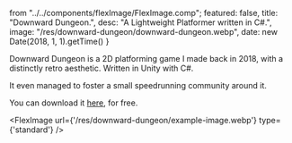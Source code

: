   from "../../components/flexImage/FlexImage.comp";
  featured: false,
  title: "Downward Dungeon.",
  desc: "A Lightweight Platformer written in C#.",
  image: "/res/downward-dungeon/downward-dungeon.webp",
  date: new Date(2018, 1, 1).getTime()
}


Downward Dungeon is a 2D platforming game I made back in 2018, with a distinctly retro aesthetic. Written in Unity with C#.

It even managed to foster a small speedrunning community around it.

You can download it [here](https://gamejolt.com/games/Downward/361019), for free.

<FlexImage url={'/res/downward-dungeon/example-image.webp'} type={'standard'} />


